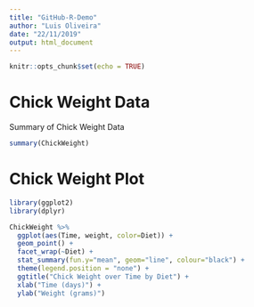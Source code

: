 ```yaml
---
title: "GitHub-R-Demo"
author: "Luis Oliveira"
date: "22/11/2019"
output: html_document
---
```


```r
knitr::opts_chunk$set(echo = TRUE)
```

# Chick Weight Data

Summary of Chick Weight Data

```r
summary(ChickWeight)
```

# Chick Weight Plot

```r
library(ggplot2)
library(dplyr)

ChickWeight %>%
  ggplot(aes(Time, weight, color=Diet)) +
  geom_point() +
  facet_wrap(~Diet) +
  stat_summary(fun.y="mean", geom="line", colour="black") +
  theme(legend.position = "none") +
  ggtitle("Chick Weight over Time by Diet") +
  xlab("Time (days)") +
  ylab("Weight (grams)")
```

